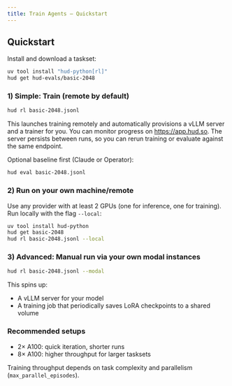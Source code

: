 ```yaml
---
title: Train Agents — Quickstart
---
```


## Quickstart

Install and download a taskset:

```bash
uv tool install "hud-python[rl]"
hud get hud-evals/basic-2048
```

### 1) Simple: Train (remote by default)

```bash
hud rl basic-2048.jsonl
```

This launches training remotely and automatically provisions a vLLM server and a trainer for you. You can monitor progress on https://app.hud.so. The server persists between runs, so you can rerun training or evaluate against the same endpoint.

Optional baseline first (Claude or Operator):

```bash
hud eval basic-2048.jsonl
```

### 2) Run on your own machine/remote

Use any provider with at least 2 GPUs (one for inference, one for training). Run locally with the flag `--local`:

```bash
uv tool install hud-python
hud get basic-2048
hud rl basic-2048.jsonl --local
```

### 3) Advanced: Manual run via your own modal instances

```bash
hud rl basic-2048.jsonl --modal
```

This spins up:

- A vLLM server for your model
- A training job that periodically saves LoRA checkpoints to a shared volume

### Recommended setups

- 2× A100: quick iteration, shorter runs
- 8× A100: higher throughput for larger tasksets

Training throughput depends on task complexity and parallelism (`max_parallel_episodes`).


